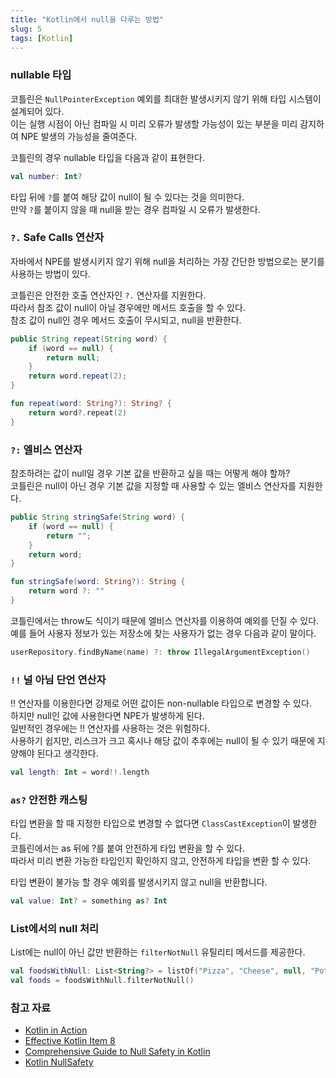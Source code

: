 ```yaml
---
title: "Kotlin에서 null을 다루는 방법"
slug: 5
tags: [Kotlin]
---
```



### nullable 타입

코틀린은 `NullPointerException` 예외를 최대한 발생시키지 않기 위해 타입 시스템이 설계되어 있다.  
이는 실행 시점이 아닌 컴파일 시 미리 오류가 발생할 가능성이 있는 부분을 미리 감지하여 NPE 발생의 가능성을 줄여준다.

코틀린의 경우 nullable 타입을 다음과 같이 표현한다.

```kotlin
val number: Int?
```

타입 뒤에 `?`를 붙여 해당 값이 null이 될 수 있다는 것을 의미한다.  
만약 `?`를 붙이지 않을 때 null을 받는 경우 컴파일 시 오류가 발생한다.

### `?.` Safe Calls 연산자

자바에서 NPE를 발생시키지 않기 위해 null을 처리하는 가장 간단한 방법으로는 분기를 사용하는 방법이 있다.

코틀린은 안전한 호출 연산자인 `?.` 연산자를 지원한다.  
따라서 참조 값이 null이 아닐 경우에만 메서드 호출을 할 수 있다.  
참조 값이 null인 경우 메서드 호출이 무시되고, null을 반환한다.  

<Tabs>
<TabItem value="Java" label="Java" default>

```java
public String repeat(String word) {
    if (word == null) {
        return null;
    }
    return word.repeat(2);
}
```

</TabItem>
<TabItem value="Kotlin" label="Kotlin">

```kotlin
fun repeat(word: String?): String? {
    return word?.repeat(2)
}
```

</TabItem>
</Tabs>

### `?:` 엘비스 연산자

참조하려는 값이 null일 경우 기본 값을 반환하고 싶을 때는 어떻게 해야 할까?  
코틀린은 null이 아닌 경우 기본 값을 지정할 때 사용할 수 있는 엘비스 연산자를 지원한다.

<Tabs>
<TabItem value="Java" label="Java" default>

```java
public String stringSafe(String word) {
    if (word == null) {
        return "";
    }
    return word;
}
```

</TabItem>
<TabItem value="Kotlin" label="Kotlin">

```kotlin
fun stringSafe(word: String?): String {
    return word ?: ""
}
```

</TabItem>
</Tabs>

코틀린에서는 throw도 식이기 때문에 엘비스 연산자를 이용하여 예외를 던질 수 있다.  
예를 들어 사용자 정보가 있는 저장소에 찾는 사용자가 없는 경우 다음과 같이 말이다.

```kotlin
userRepository.findByName(name) ?: throw IllegalArgumentException()
```

### `!!` 널 아님 단언 연산자

!! 연산자를 이용한다면 강제로 어떤 값이든 non-nullable 타입으로 변경할 수 있다.  
하지만 null인 값에 사용한다면 NPE가 발생하게 된다.  
일반적인 경우에는 !! 연산자를 사용하는 것은 위험하다.  
사용하기 쉽지만, 리스크가 크고 혹시나 해당 값이 추후에는 null이 될 수 있기 때문에 지양해야 된다고 생각한다.

```kotlin
val length: Int = word!!.length
```

### `as?` 안전한 캐스팅

타입 변환을 할 때 지정한 타입으로 변경할 수 없다면 `ClassCastException`이 발생한다.  
코틀린에서는 as 뒤에 ?를 붙여 안전하게 타입 변환을 할 수 있다.  
따라서 미리 변환 가능한 타입인지 확인하지 않고, 안전하게 타입을 변환 할 수 있다.  

타입 변환이 불가능 할 경우 예외를 발생시키지 않고 null을 반환합니다.

```kotlin
val value: Int? = something as? Int
```

### List에서의 null 처리

List에는 null이 아닌 값만 반환하는 `filterNotNull` 유틸리티 메서드를 제공한다.

```kotlin
val foodsWithNull: List<String?> = listOf("Pizza", "Cheese", null, "Potato")
val foods = foodsWithNull.filterNotNull()
```

### 참고 자료

- [Kotlin in Action](https://product.kyobobook.co.kr/detail/S000001804588)
- [Effective Kotlin Item 8](https://product.kyobobook.co.kr/detail/S000001033129)
- [Comprehensive Guide to Null Safety in Kotlin](https://www.baeldung.com/kotlin/null-safety)
- [Kotlin NullSafety](https://kotlinlang.org/docs/null-safety.html)